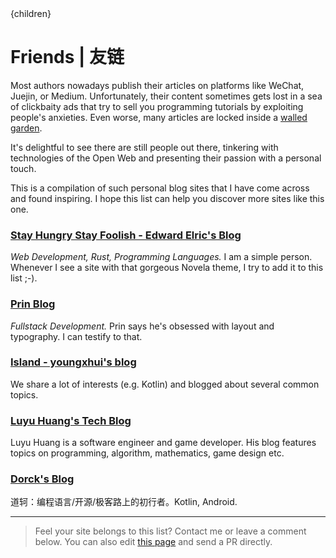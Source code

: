 
  <article className="prose dark:prose-invert">{children}</article>
</Layout>

<GithubCorner url="https://github.com/yujinyan/blog/issues/46" />
<Helmet htmlAttributes={{ lang: "en" }} />
<SEO title="Friends 友链 | Yu Jinyan's Blog" />

# Friends | <span lang="zh-cmn-Hans">友链</span>

Most authors nowadays publish their articles on platforms like WeChat, Juejin, or Medium.
Unfortunately, their content sometimes gets lost in a sea of clickbaity ads
that try to sell you programming tutorials by exploiting people's anxieties.
Even worse, many articles are locked inside a [walled garden](https://en.wikipedia.org/wiki/Closed_platform).

It's delightful to see there are still people out there,
tinkering with technologies of the Open Web and presenting their passion with a personal touch.

This is a compilation of such personal blog sites that I have come across and found inspiring.
I hope this list can help you discover more sites like this one.

### [Stay Hungry Stay Foolish - Edward Elric's Blog](https://edward40.com/)
*Web Development, Rust, Programming Languages.*
I am a simple person. Whenever I see a site with that gorgeous Novela theme,
I try to add it to this list ;-).

### [Prin Blog](https://printempw.github.io)
*Fullstack Development.*
Prin says he's obsessed with layout and typography. I can testify to that.

### [Island - youngxhui's blog](https://youngxhui.top/posts/)
We share a lot of interests (e.g. Kotlin) and blogged about several common topics.

### [Luyu Huang's Tech Blog](https://luyuhuang.tech/)
Luyu Huang is a software engineer and game developer.
His blog features topics on programming, algorithm, mathematics, game design etc.

### [Dorck's Blog](https://dorck.cn/)
道轲：编程语言/开源/极客路上的初行者。Kotlin, Android.

<hr />

  > Feel your site belongs to this list? Contact me or leave a comment below.
  > You can also edit [this page](https://github.com/yujinyan/blog/blob/master/src/pages/friends.mdx)
  > and send a PR directly.

<Bio />

<UtterancesComments issueId={46} className="mt-16" />

